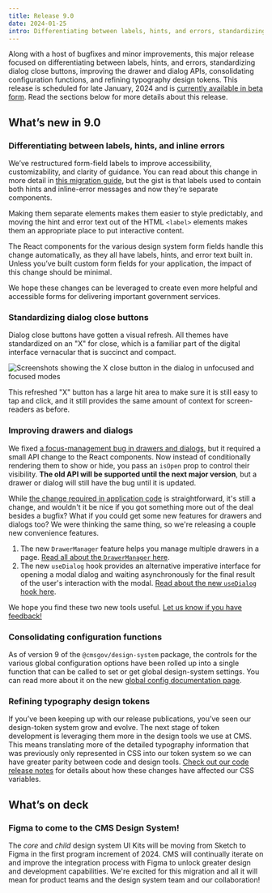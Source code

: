 ```yaml
---
title: Release 9.0
date: 2024-01-25
intro: Differentiating between labels, hints, and errors, standardizing dialog close buttons, improving the drawer and dialog APIs, consolidating configuration functions, and refining typography design tokens.
---
```



Along with a host of bugfixes and minor improvements, this major release focused on differentiating between labels, hints, and errors, standardizing dialog close buttons, improving the drawer and dialog APIs, consolidating configuration functions, and refining typography design tokens. This release is scheduled for late January, 2024 and is [currently available in beta form](https://github.com/CMSgov/design-system/releases). Read the sections below for more details about this release.

## Whatʼs new in 9.0

### Differentiating between labels, hints, and inline errors

Weʼve restructured form-field labels to improve accessibility, customizability, and clarity of guidance. You can read about this change in more detail in [this migration guide](/migration-guides/v9-label-updates), but the gist is that labels used to contain both hints and inline-error messages and now theyʼre separate components.

Making them separate elements makes them easier to style predictably, and moving the hint and error text out of the HTML `<label>` elements makes them an appropriate place to put interactive content.

The React components for the various design system form fields handle this change automatically, as they all have labels, hints, and error text built in. Unless youʼve built custom form fields for your application, the impact of this change should be minimal.

We hope these changes can be leveraged to create even more helpful and accessible forms for delivering important government services.

### Standardizing dialog close buttons

Dialog close buttons have gotten a visual refresh. All themes have standardized on an "X" for close, which is a familiar part of the digital interface vernacular that is succinct and compact.

<div className="ds-u-measure--wide ds-u-text-align--center ds-u-margin-top--3">
  <img src={dialogXClose} width={600} className="ds-u-display--inline-block" alt="Screenshots showing the X close button in the dialog in unfocused and focused modes" />
</div>

This refreshed "X" button has a large hit area to make sure it is still easy to tap and click, and it still provides the same amount of context for screen-readers as before.

### Improving drawers and dialogs

We fixed [a focus-management bug in drawers and dialogs](https://github.com/CMSgov/design-system/pull/2890), but it required a small API change to the React components. Now instead of conditionally rendering them to show or hide, you pass an `isOpen` prop to control their visibility. **The old API will be supported until the next major version**, but a drawer or dialog will still have the bug until it is updated.

While [the change required in application code](https://github.com/CMSgov/design-system/pull/2890) is straightforward, it's still a change, and wouldn't it be nice if you got something more out of the deal besides a bugfix? What if you could get some new features for drawers and dialogs too? We were thinking the same thing, so we're releasing a couple new convenience features.

1. The new `DrawerManager` feature helps you manage multiple drawers in a page. [Read all about the `DrawerManager` here](/storybook/?path=/docs/components-drawermanager--docs).
2. The new `useDialog` hook provides an alternative imperative interface for opening a modal dialog and waiting asynchronously for the final result of the user's interaction with the modal. [Read about the new `useDialog` hook here](/storybook/?path=/docs/components-dialog--docs#usedialog-example).

We hope you find these two new tools useful. [Let us know if you have feedback!](/contact)

### Consolidating configuration functions

As of version 9 of the `@cmsgov/design-system` package, the controls for the various global configuration options have been rolled up into a single function that can be called to set or get global design-system settings. You can read more about it on the new [global config documentation page](/components/config).

### Refining typography design tokens

If youʼve been keeping up with our release publications, youʼve seen our design-token system grow and evolve. The next stage of token development is leveraging them more in the design tools we use at CMS. This means translating more of the detailed typography information that was previously only represented in CSS into our token system so we can have greater parity between code and design tools. [Check out our code release notes](https://github.com/CMSgov/design-system/releases) for details about how these changes have affected our CSS variables.

## Whatʼs on deck

### Figma to come to the CMS Design System!

The _core_ and _child_ design system UI Kits will be moving from Sketch to Figma in the first program increment of 2024. CMS will continually iterate on and improve the integration process with Figma to unlock greater design and development capabilities. We're excited for this migration and all it will mean for product teams and the design system team and our collaboration!